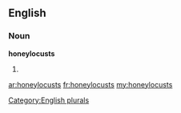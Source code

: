 ==English==

===Noun===
'''honeylocusts'''

# {{plural of|[[honeylocust]]}}

[[Category:English plurals]]

[[ar:honeylocusts]]
[[fr:honeylocusts]]
[[my:honeylocusts]]